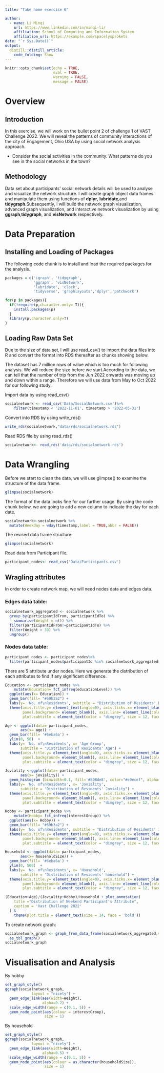 ```yaml
---
title: "Take home exercise 6"

author:
  - name: Li Minqi 
    url: https://www.linkedin.com/in/minqi-li/
    affiliation: School of Computing and Information System
    affiliation_url: https://example.com/spacelysprokets
date: "`r Sys.Date()`"
output: 
  distill::distill_article:  
    code_folding: Show
---
```


```r
knitr::opts_chunk$set(echo = TRUE,
                      eval = TRUE,
                      warning = FALSE,
                      message = FALSE)
```

# Overview

## Introduction 

In this exercise, we will work on the bullet point 2 of challenge 1 of VAST Challenge 2022. We will reveal the patterns of community interactions of the city of Engagement, Ohio USA by using social network analysis approach. 

* Consider the social activities in the community. What patterns do you see in the social networks in the town? 

## Methodology

Data set about participants' social network details will be used to analyse and visualize the network structure. I will create graph object data frames and manipulate them using functions of **dplyr**, **lubridate**,and **tidygraph**.Subsequently, I will build the network graph visualization, advanced graph visualization, and interactive network visualization by using **ggraph**,**tidygraph**, and **visNetwork** respectively. 

# Data Preparation

## Installing and Loading of Packages

The following code chunk is to install and load the required packages for the analysis. 

```r
packages = c('igraph', 'tidygraph', 
             'ggraph', 'visNetwork', 
             'lubridate', 'clock',
             'tidyverse', 'graphlayouts','dplyr','patchwork')

for(p in packages){
  if(!require(p,character.only= T)){
    install.packages(p)
  }
  library(p,character.only=T)
}
```

## Loading Raw Data Set

Due to the size of data set, I will use read_csv() to import the data files into R and convert the format into RDS thereafter as chunks showing below.

The dataset has 7 million rows of value which is too much for following analysis. We will reduce the size before we start.According to the data, we can tell that the number of trip from the Jun 2022 onwards was moving up and down within a range. Therefore we will use data from May to Oct 2022 for our following study.

Import data by using read_csv()

```r
socialnetwork <- read_csv('Data/SocialNetwork.csv')%>%
    filter(timestamp < '2022-11-01', timestamp > '2022-05-31')
```

Convert into RDS by using write_rds()

```r
write_rds(socialnetwork,"data/rds/socialnetwork.rds")
```

Read RDS file by using read_rds()

```r
socialnetwork<- read_rds('data/rds/socialnetwork.rds')
```

# Data Wrangling

Before we start to clean the data, we will use glimpse() to examine the structure of the data frame. 

```r
glimpse(socialnetwork)
```

The format of the data looks fine for our further usage. By using the code chunk below, we are going to add a new column to indicate the day for each date. 

```r
socialnetwork<-socialnetwork %>%
  mutate(Weekday = wday(timestamp,label = TRUE,abbr = FALSE))
```

The revised data frame structure: 

```r
glimpse(socialnetwork)
```

Read data from Participant file.

```r
participant_nodes<- read_csv('Data/Participants.csv')
```

## Wragling attributes


In order to create network map, we will need nodes data and edges data. 

### Edges data table: 

```r
socialnetwork_aggregated <- socialnetwork %>%
  group_by(participantIdFrom, participantIdTo) %>%
    summarise(Weight = n()) %>%
  filter(participantIdFrom!=participantIdTo) %>%
  filter(Weight > 30) %>%
  ungroup()

```

### Nodes data table:

```r
participant_nodes <- participant_nodes%>%
  filter(participant_nodes$participantId %in% socialnetwork_aggregated$participantIdTo, participant_nodes$participantId %in% socialnetwork_aggregated$participantIdFrom)
```

There are 5 attribute under nodes. Here we generate the distribution of each attributes to find if any significant difference.

```r
Education <- participant_nodes %>%
    mutate(Education= fct_infreq(educationLevel)) %>%
  ggplot(aes(x= Education)) +
  geom_bar(fill= "#69b3a2") +
  labs(y= 'No. of\nResidents', subtitle = "Distribution of Residents' Education Level") +
  theme(axis.title.y= element_text(angle=0), axis.ticks.x= element_blank(),
        panel.background= element_blank(), axis.line= element_line(color= 'bisque3'),
        plot.subtitle = element_text(color = "dimgrey", size = 12, face = "bold", hjust=0.5))

Age <- ggplot(data= participant_nodes, 
       aes(x= age)) +
  geom_bar(fill= '#6eba6a') +
  ylim(0, 50)  +
  labs(y= 'No. of\nResidents', x= 'Age Group',
       subtitle = "Distribution of Residents' Age") +
  theme(axis.title.y= element_text(angle=0), axis.ticks.x= element_blank(),
        panel.background= element_blank(), axis.line= element_line(color= 'bisque3'),
        plot.subtitle = element_text(color = "dimgrey", size = 12, face = "bold", hjust=0.5))

Joviality <-ggplot(data= participant_nodes, 
       aes(x= joviality)) +
  geom_histogram (binwidth=0.1, fill='#808de8', color="#e9ecef", alpha=0.9) +
  labs(y= 'No. of\nResidents', x= 'Joviality',
       subtitle = "Distribution of Residents' Joviality") +
  theme(axis.title.y= element_text(angle=0), axis.ticks.x= element_blank(),
        panel.background= element_blank(), axis.line= element_line(color= 'bisque3'),
        plot.subtitle = element_text(color = "dimgrey", size = 12, face = "bold", hjust=0.5))

Hobby <- participant_nodes %>%
    mutate(Hobby= fct_infreq(interestGroup)) %>%
  ggplot(aes(x= Hobby)) +
  geom_bar(fill= "#69b3a2") +
  labs(y= 'No. of\nResidents', subtitle = "Distribution of Residents' Interest Group") +
  theme(axis.title.y= element_text(angle=0), axis.ticks.x= element_blank(),
        panel.background= element_blank(), axis.line= element_line(color= 'bisque3'),
        plot.subtitle = element_text(color = "dimgrey", size = 12, face = "bold", hjust=0.5))

Household <- ggplot(data= participant_nodes, 
       aes(x= householdSize)) +
  geom_bar(fill= '#6eba6a') +
  ylim(0, 500)  +
  labs(y= 'No. of\nResidents', x= 'Household',
       subtitle = "Distribution of Residents' household") +
  theme(axis.title.y= element_text(angle=0), axis.ticks.x= element_blank(),
        panel.background= element_blank(), axis.line= element_line(color= 'bisque3'),
        plot.subtitle = element_text(color = "dimgrey", size = 12, face = "bold", hjust=0.5))

(Education+Age)/(Joviality+Hobby)/Household + plot_annotation(
    title ="Distribution of Weekend Participant's Attribute",
    caption = 'Vast Challenge 2022'
  ) &
    theme(plot.title = element_text(size = 14, face = 'bold'))

```

To create network graph:

```r
socialnetwork_graph <- graph_from_data_frame(socialnetwork_aggregated,vertices=participant_nodes)%>%
  as_tbl_graph()
socialnetwork_graph
```

# Visualisation and Analysis

By hobby

```r
set_graph_style()
ggraph(socialnetwork_graph, 
            layout = "nicely") + 
  geom_edge_link(aes(width=Weight), 
                 alpha=0.2) +
  scale_edge_width(range = c(0.1, 5)) +
  geom_node_point(aes(colour = interestGroup), 
                  size = 1)

```

By household

```r
set_graph_style()
ggraph(socialnetwork_graph, 
            layout = "nicely") + 
  geom_edge_link(aes(width=Weight), 
                 alpha=0.5) +
  scale_edge_width(range = c(0.1, 5)) +
  geom_node_point(aes(colour = as.character(householdSize)), 
                  size = 1)

```
